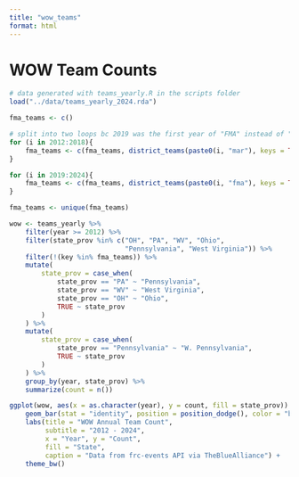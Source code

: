 ```yaml
---
title: "wow_teams"
format: html
---
```


# WOW Team Counts

```r
# data generated with teams_yearly.R in the scripts folder
load("../data/teams_yearly_2024.rda")

fma_teams <- c()

# split into two loops bc 2019 was the first year of "FMA" instead of "MAR"
for (i in 2012:2018){
    fma_teams <- c(fma_teams, district_teams(paste0(i, "mar"), keys = TRUE))
}

for (i in 2019:2024){
    fma_teams <- c(fma_teams, district_teams(paste0(i, "fma"), keys = TRUE))
}

fma_teams <- unique(fma_teams)

wow <- teams_yearly %>%
    filter(year >= 2012) %>%
    filter(state_prov %in% c("OH", "PA", "WV", "Ohio",
                             "Pennsylvania", "West Virginia")) %>%
    filter(!(key %in% fma_teams)) %>%
    mutate(
        state_prov = case_when(
            state_prov == "PA" ~ "Pennsylvania",
            state_prov == "WV" ~ "West Virginia",
            state_prov == "OH" ~ "Ohio",
            TRUE ~ state_prov
        )
    ) %>%
    mutate(
        state_prov = case_when(
            state_prov == "Pennsylvania" ~ "W. Pennsylvania",
            TRUE ~ state_prov
        )
    ) %>%
    group_by(year, state_prov) %>%
    summarize(count = n())

ggplot(wow, aes(x = as.character(year), y = count, fill = state_prov)) +
    geom_bar(stat = "identity", position = position_dodge(), color = "black") +
    labs(title = "WOW Annual Team Count",
         subtitle = "2012 - 2024",
         x = "Year", y = "Count",
         fill = "State",
         caption = "Data from frc-events API via TheBlueAlliance") +
    theme_bw()

```
